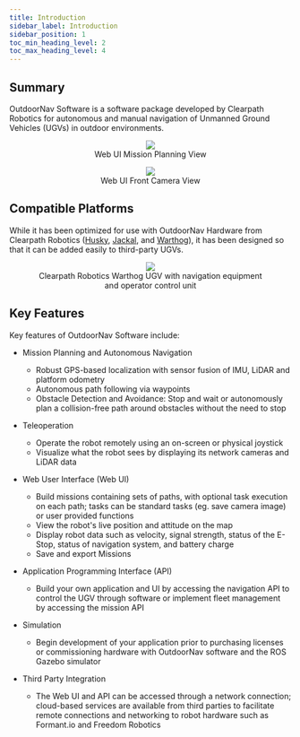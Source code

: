 ```yaml
---
title: Introduction
sidebar_label: Introduction
sidebar_position: 1
toc_min_heading_level: 2
toc_max_heading_level: 4
---
```


## Summary

OutdoorNav Software is a software package developed by Clearpath
Robotics for autonomous and manual navigation of Unmanned Ground
Vehicles (UGVs) in outdoor environments.

<center>
  <figure>
    <img src="/img/outdoornav_images/ui_waypoint_panel.png" />
    <figcaption>Web UI Mission Planning View</figcaption>
  </figure>
</center>

<center>
  <figure>
    <img src="/img/outdoornav_images/ui_front_camera.png" />
    <figcaption>Web UI Front Camera View</figcaption>
  </figure>
</center>

## Compatible Platforms

While it has been optimized for use with OutdoorNav Hardware from
Clearpath Robotics
([Husky](https://clearpathrobotics.com/husky-unmanned-ground-vehicle-robot/),
[Jackal](https://clearpathrobotics.com/jackal-small-unmanned-ground-vehicle/),
and
[Warthog](https://clearpathrobotics.com/warthog-unmanned-ground-vehicle-robot/)),
it has been designed so that it can be added easily to third-party UGVs.

<center>
  <figure>
    <img src="/img/outdoornav_images/outdoornav-package.png" />
    <figcaption>Clearpath Robotics Warthog UGV with navigation equipment and operator control unit</figcaption>
  </figure>
</center>

## Key Features

Key features of OutdoorNav Software include:

-   Mission Planning and Autonomous Navigation

    -   Robust GPS-based localization with sensor fusion of IMU, LiDAR
        and platform odometry
    -   Autonomous path following via waypoints
    -   Obstacle Detection and Avoidance: Stop and wait or
        autonomously plan a collision-free path around obstacles
        without the need to stop

-   Teleoperation

    -   Operate the robot remotely using an on-screen or physical
        joystick
    -   Visualize what the robot sees by displaying its network
        cameras and LiDAR data

-   Web User Interface (Web UI)

    -   Build missions containing sets of paths, with optional task
        execution on each path; tasks can be standard tasks (eg. save
        camera image) or user provided functions
    -   View the robot's live position and attitude on the map
    -   Display robot data such as velocity, signal strength, status
        of the E-Stop, status of navigation system, and battery charge
    -   Save and export Missions

-   Application Programming Interface (API)

    -   Build your own application and UI by accessing the navigation
        API to control the UGV through software or implement fleet
        management by accessing the mission API

-   Simulation

    -   Begin development of your application prior to purchasing
        licenses or commissioning hardware with OutdoorNav software and
        the ROS Gazebo simulator

-   Third Party Integration

    -   The Web UI and API can be accessed through a network connection;
        cloud-based services are available from third parties to
        facilitate remote connections and networking to robot hardware
        such as Formant.io and Freedom Robotics
